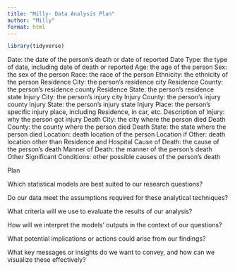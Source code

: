 ```yaml
---
title: "Milly- Data Analysis Plan"
author: "Milly"
format: html
---
```

```r
library(tidyverse)
```

Date: the date of the person's death or date of reported
Date Type: the type of date, including date of death or reported
Age: the age of the person
Sex: the sex of the person
Race: the race of the person
Ethnicity: the ethnicity of the person
Residence City: the person's residence city
Residence County: the person's residence county
Residence State: the person's residence state
Injury City: the person's injury city
Injury County: the person's injury county
Injury State: the person's injury state
Injury Place: the person's specific injury place, including Residence, in car, etc.
Description of Injury: why the person got injury
Death City: the city where the person died
Death County: the county where the person died
Death State: the state where the person died
Location: death location of the person
Location if Other: death location other than Residence and Hospital
Cause of Death: the cause of the person's death
Manner of Death: the manner of the person's death
Other Significant Conditions: other possible causes of the person's death


Plan

Which statistical models are best suited to our research questions?

Do our data meet the assumptions required for these analytical techniques?

What criteria will we use to evaluate the results of our analysis?

How will we interpret the models' outputs in the context of our questions?

What potential implications or actions could arise from our findings?

What key messages or insights do we want to convey, and how can we visualize these effectively?